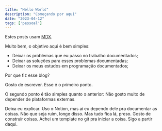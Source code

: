 ```yaml
---
title: "Hello World"
description: "Começando por aqui"
date: "2023-04-12"
tags: ['pessoal']
---
```


<Note emoji="👋">Estes posts usam [MDX](https://mdxjs.com/).</Note>

Muito bem, o objetivo aqui é bem simples:
  - Deixar os problemas que eu passo no trabalho documentados;
  - Deixar as soluções para esses problemas documentadas;
  - Deixar os meus estudos em programação documentados;

Por que fiz esse blog?

Gosto de escrever. Esse é o primeiro ponto.

O segundo ponto é tão simples quanto o anterior: Não gosto muito de depender de plataformas externas.

Deixa eu explicar. Uso o Notion, mas ai eu dependo dele pra documentar as coisas. Não que seja ruim, longe disso.
Mas tudo fica lá, preso. Gosto de construir coisas. Achei um template no git pra iniciar a coisa. Sigo a partir daqui.
